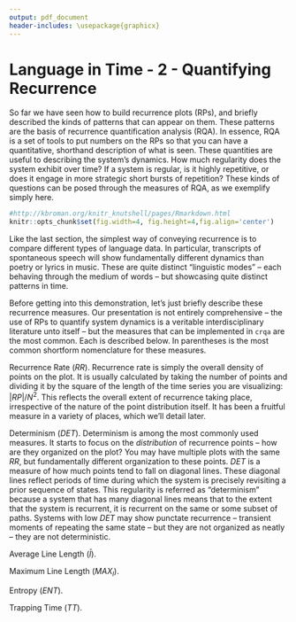 ```yaml
---
output: pdf_document
header-includes: \usepackage{graphicx}
---
```

Language in Time - 2 - Quantifying Recurrence
========================================================
  
So far we have seen how to build recurrence plots (RPs), and briefly described the kinds of patterns that can appear on them. These patterns are the basis of recurrence quantification analysis (RQA). In essence, RQA is a set of tools to put numbers on the RPs so that you can have a quantitative, shorthand description of what is seen. These quantities are useful to describing the system's dynamics. How much regularity does the system exhibit over time? If a system is regular, is it highly repetitive, or does it engage in more strategic short bursts of repetition? These kinds of questions can be posed through the measures of RQA, as we exemplify simply here. 


```r
#http://kbroman.org/knitr_knutshell/pages/Rmarkdown.html
knitr::opts_chunk$set(fig.width=4, fig.height=4,fig.align='center')

```

Like the last section, the simplest way of conveying recurrence is to compare different types of language data. In particular, transcripts of spontaneous speech will show fundamentally different dynamics than poetry or lyrics in music. These are quite distinct "linguistic modes" -- each behaving through the medium of words -- but showcasing quite distinct patterns in time.

Before getting into this demonstration, let's just briefly describe these recurrence measures. Our presentation is not entirely comprehensive -- the use of RPs to quantify system dynamics is a veritable interdisciplinary literature unto itself -- but the measures that can be implemented in `crqa` are the most common. Each is described below. In parentheses is the most common shortform nomenclature for these measures.

Recurrence Rate ($RR$). Recurrence rate is simply the overall density of points on the plot. It is usually calculated by taking the number of points and dividing it by the square of the length of the time series you are visualizing: $|RP|/N^2$. This reflects the overall extent of recurrence taking place, irrespective of the nature of the point distribution itself. It has been a fruitful measure in a variety of places, which we'll detail later.

Determinism ($DET$). Determinism is among the most commonly used measures. It starts to focus on the *distribution* of recurrence points -- how are they organized on the plot? You may have multiple plots with the same $RR$, but fundamentally different organization to these points. $DET$ is a measure of how much points tend to fall on diagonal lines. These diagonal lines reflect periods of time during which the system is precisely revisiting a prior sequence of states. This regularity is referred as "determinism" because a system that has many diagonal lines means that to the extent that the system is recurrent, it is recurrent on the same or some subset of paths. Systems with low $DET$ may show punctate recurrence -- transient moments of repeating the same state -- but they are not organized as neatly -- they are not deterministic. 

Average Line Length ($\bar{l}$). 

Maximum Line Length ($MAX_l$). 

Entropy ($ENT$).

Trapping Time ($TT$).






